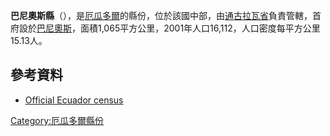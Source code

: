 {{Coord|1|23|47|S|78|25|29|W|display=title}}

'''巴尼奧斯縣'''（{{lang-es|Cantón Baños}}），是[[厄瓜多爾|厄瓜多爾]]的縣份，位於該國中部，由[[通古拉瓦省|通古拉瓦省]]負責管轄，首府設於[[巴尼奧斯|巴尼奧斯]]，面積1,065平方公里，2001年人口16,112，人口密度每平方公里15.13人。

==參考資料==
*[http://www.ecuadorencifras.gob.ec/wp-content/descargas/Manu-lateral/Resultados-provinciales/tungurahua.pdf Official Ecuador census] {{Wayback|url=http://www.ecuadorencifras.gob.ec/wp-content/descargas/Manu-lateral/Resultados-provinciales/tungurahua.pdf |date=20150923233510 }}

{{厄瓜多爾縣份}}

[[Category:厄瓜多爾縣份|Category:厄瓜多爾縣份]]


{{Ecuador-geo-stub}}